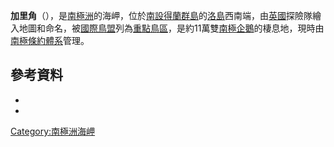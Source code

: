 {{coord|63|21|S|62|16|W|source:GNIS|display=title}}

'''加里角'''（{{lang-en|Cape Garry}}），是[[南極洲|南極洲]]的海岬，位於[[南設得蘭群島|南設得蘭群島]]的[[洛島_(南設得蘭群島)|洛島]]西南端，由[[英國|英國]]探險隊繪入地圖和命名，被[[國際鳥盟|國際鳥盟]]列為[[重點鳥區|重點鳥區]]，是約11萬雙[[南極企鵝|南極企鵝]]的棲息地，現時由[[南極條約體系|南極條約體系]]管理。

==參考資料==
*{{cite gnis | type = antarid | id = 5503| name = Garry, Cape | accessdate = 2012-04-17}}
*{{usgs-gazetteer|id=5503|name=Garry, Cape}}

{{Antarctica-geo-stub}}
[[Category:南極洲海岬|Category:南極洲海岬]]